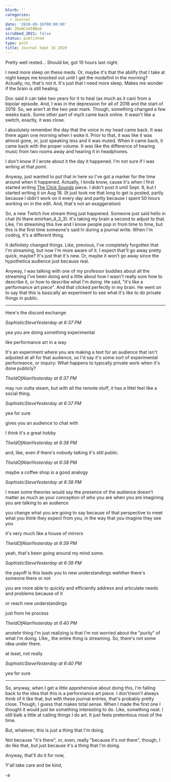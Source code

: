 ```yaml
---
blurb: ''
categories:
  - Journal
date: '2020-09-16T00:00:00'
id: 20eNCoSFBBe6
scrubbed_2021: false
status: published
type: post
title: Journal Sept 16 2020
---
```


Pretty well rested... Should be, got 10 hours last night. 

I need more sleep on these meds. Or, maybe it's that the abilify that I take at night keeps me knocked out until I get the modafinil in the morning? Actually, no, that's not it. It's just that I need more sleep. Makes me wonder if the brain is still healing. 

Doc said it can take two years for it to heal (as much as it can) from a bipolar episode. And, I was in the depression for all of 2018 and the start of 2019. So, we aren't at the two year mark. Though, something changed a few weeks back. Some other part of my/it came back online. It wasn't like a switch, exactly, it was close. 

I absolutely remember the day that the voice in my head came back. It was there again one morning when I woke it. Prior to that, it was like it was almost gone, or, just speaking less and it was muted. When it came back, it came back with the proper volume. It was like the difference of hearing music from two rooms away and hearing it in headphones. 

I don't know if I wrote about it the day it happened. I'm not sure if I was writing at that point. 

Anyway, just wanted to put that in here so I've got a marker for the time around when it happened. Actually, I kinda know, cause it's when I first started writing [The Click Sounds](https://www.alanwsmith.com/the-clicky-sound/) piece. I didn't post it until Sept. 9, but I started writing it on Aug 18. (It just took me that long to get is posted, partly because I didn't work on it every day and partly because I spent 50 hours working on in the edit. And, that's not an exaggeration)

So, a new Twitch live stream thing just happened. Someone just said hello in chat (hi there emirhan_4_3_3). It's taking my brain a second to adjust to that. Like, I'm streaming this live and I know people pop in from time to time, but this is the first time someone's said hi during a journal write. When I'm coding, it's a different thing. 

It definitely changed things. Like, previous, I've completely forgotten that I'm streaming, but now I'm more aware of it. I expect that'll go away pretty quick, maybe? It's just that it's new. Or, maybe it won't go away since the hypothetica audience just because real. 

Anyway, I was talking with one of my professor buddies about all the streaming I've been doing and a little about how I wasn't really sure how to describe it, or how to describe what I'm doing. He said, "it's like a performance art piece". And that clicked perfectly in my brain. He went on to say that this is basically an experiment to see what it's like to do private things in public. 

---


Here's the discord exchange:

_SophisticSteveYesterday at 6:37 PM_


yea you are doing something experimental

like performance art in a way

It's an experiment where you are making a text for an audience that isn't adjusted at all for that audience, so I'd say it's some sort of experimental performance, or inquiry: What happens to typically private work when it's done publicly?


_TheIdOfAlanYesterday at 6:37 PM_

may run outta steam, but with all the remote stuff, it has a littel feel like a social thing.


_SophisticSteveYesterday at 6:37 PM_

yea for sure

gives you an audience to chat with

I think it's a great hobby


_TheIdOfAlanYesterday at 6:38 PM_

and, like, even if there's nobody talking it's still public.


_TheIdOfAlanYesterday at 6:38 PM_

maybe a coffee shop is a good analogy


_SophisticSteveYesterday at 6:38 PM_

I mean some theories would say the presence of the audience doesn't matter as much as your conception of who you are when you are imagining you are talking to an audience

you change what you are going to say because of that perspective to meet what you think they expect from you, in the way that you imagine they see you

it's very much like a house of mirrors


_TheIdOfAlanYesterday at 6:39 PM_

yeah, that's been going around my mind some.


_SophisticSteveYesterday at 6:39 PM_

the payoff is this leads you to new understandings wehther there's someone there or not

you are more able to quickly and efficiently address and articulate needs and problems because of it

or reach new understandings

just from he process


_TheIdOfAlanYesterday at 6:40 PM_

anotehr thing I'm just realizing is that I'm not worried about the "purity" of what I'm doing. LIke,, the entire thing is streaming. So, there's not some idea under there.

at least, not really

_SophisticSteveYesterday at 6:40 PM_

yea for sure

---


So, anyway, when I get a little apprehensive about doing this, I'm falling back to the idea that this is a performance art piece. I don't/won't always think of it like that, but with these journal entries, that's probably pretty close. Though, I guess that makes total sense. When I made the first one I thought it would just be something interesting to do. Like, something neat. I still balk a little at calling things I do art. It just feels pretentious  most of the time. 

But, whatever, this is just a thing that I'm doing. 

Not because "it's there", or, even, really "because it's not there", though, I do like that, but just because it's a thing that I'm doing. 

Anyway, that'll do it for now, 

Y'all take care and be kind, 

-a
